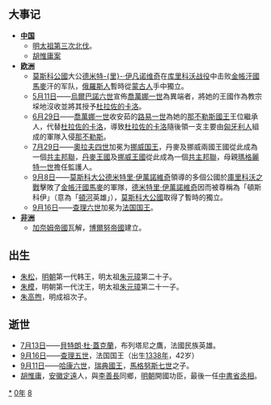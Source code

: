 {{yearTOC|1380|明'''[[洪武_(朱元璋)|洪武]]十三年'''；北元'''[[天元_(天元帝)|天元]]二年'''；越南'''[[昌符|昌符]]四年'''；日本南朝'''[[天授_(長慶天皇)|天授]]六年'''，北朝'''[[康曆|康曆]]二年'''}}
== 大事记 ==
*'''[[中国|中国]]'''
**[[明太祖第三次北伐|明太祖第三次北伐]]。
**[[胡惟庸案|胡惟庸案]]
*'''[[欧洲|欧洲]]'''
**[[莫斯科公國|莫斯科公國]]大公[[德米特里·顿斯科伊|德米特-{里}-·伊凡诺维奇]]在[[库里科沃战役|库里科沃战役]]中击败[[金帳汗國|金帳汗國]][[馬麥|馬麥]]汗的军队，[[俄羅斯人|俄羅斯人]]暫時從[[蒙古人|蒙古人]]手中獨立。
**[[5月11日|5月11日]]——[[烏爾巴諾六世|烏爾巴諾六世]]宣佈[[喬萬娜一世|喬萬娜一世]]為異端者，將她的王國作為教宗埰地沒收並將其授予[[卡洛三世_(那不勒斯)|杜拉佐的卡洛]]。
**[[6月29日|6月29日]]——[[喬萬娜一世|喬萬娜一世]]收安茹的[[路易一世_(安茹)|路易一世]]為她的[[那不勒斯國王|那不勒斯國王]]王位繼承人，代替[[卡洛三世_(那不勒斯)|杜拉佐的卡洛]]，導致[[卡洛三世_(那不勒斯)|杜拉佐的卡洛]]隨後領一支主要由[[匈牙利人|匈牙利人]]組成的軍隊入侵[[那不勒斯|那不勒斯]]。
**[[7月29日|7月29日]]——[[奧拉夫四世|奧拉夫四世]]加冕为[[挪威国王|挪威国王]]，丹麥及挪威兩國王國從此成為一個[[共主邦聯|共主邦聯]]，[[丹麥王國|丹麥王國]]及[[挪威王國|挪威王國]]從此成為一個[[共主邦聯|共主邦聯]]，母親[[瑪格麗特一世|瑪格麗特一世]]擔任監護人。
**[[9月8日|9月8日]]——[[莫斯科大公|莫斯科大公]][[迪米崔·伊凡諾維奇|德米特里·伊萬諾維奇]]領導的多個公國於[[庫里科沃之戰|庫里科沃之戰]]擊敗了[[金帳汗國|金帳汗國]][[馬麥|馬麥]]的軍隊，[[迪米崔·伊凡諾維奇|德米特里·伊萬諾維奇]]因而被尊稱為「頓斯科伊」（意為「[[頓河|頓河]]英雄」），[[莫斯科大公國|莫斯科大公國]]取得了暫時的獨立。
**[[9月16日|9月16日]]——[[查理六世_(法兰西)|查理六世]]加冕为[[法国国王|法国国王]]。
*'''[[非洲|非洲]]'''
**[[加奈姆-博爾努帝國|加奈姆帝國]]瓦解，[[博爾努帝國|博爾努帝國]]建立。

== 出生 ==
*[[朱松|朱松]]，[[明朝|明朝]]第一代韩王，明太祖[[朱元璋|朱元璋]]第二十子。
*[[朱模|朱模]]，明朝第一代沈王，明太祖[[朱元璋|朱元璋]]第二十一子。
*[[朱高煦|朱高煦]]，明成祖次子。

== 逝世 ==
{{Wikisource year mention}}
*[[7月13日|7月13日]]——[[贝特朗·杜·盖克兰|貝特朗·杜·蓋克蘭]]，布列塔尼之鷹，法國民族英雄。
*[[9月16日|9月16日]]——[[查理五世_(法兰西)|查理五世]]，法国国王（出生[[1338年|1338年]]，42岁）
*[[9月11日|9月11日]]——[[哈康六世|哈康六世]]，[[瑞典國王|瑞典國王]]，[[馬格努斯七世|馬格努斯七世]]之子。
*[[胡惟庸|胡惟庸]]，[[安徽|安徽]][[定遠|定遠]]人，與[[李善長|李善長]]同鄉，[[明朝|明朝]]開國功臣，最後一任[[中書省|中書省]][[丞相|丞相]]。

[[Category:1380年|*]]
[[Category:1380年代|0年]]
[[Category:14世纪各年|8]]